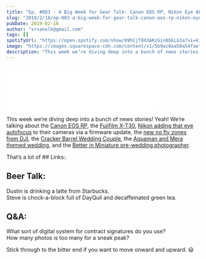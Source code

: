 ```yaml
---
title: "Ep. #083 - A Big Week for Gear Talk: Canon EOS RP, Nikon Eye AF, Fujifilm X-T30"
slug: "2019/2/18/ep-083-a-big-week-for-gear-talk-canon-eos-rp-nikon-eye-af-fujifilm-x-t30"
pubDate: 2019-02-18
author: "srvanelk@gmail.com"
tags: []
spotifyUrl: "https://open.spotify.com/show/09hCjT9XXAKzGin8bkLG3a?si=kjRZvQ1JTb6Ov3HVzSSlWA"
image: "https://images.squarespace-cdn.com/content/v1/5b9ac0aa50a54faef024c950/1550471634642-AVNG52NDDAJFEP3FEMTI/Highlights-91.jpg?format=original"
description: "This week we’re diving deep into a bunch of news stories! Yeah! We’re talking about the Canon EOS RP, the Fujifilm X-T30, Nikon adding that eye autofocus to their cameras via a firmware update, the new no fly zones from DJI, the Cracker Barrel Wedding Couple, the Aquaman and Mera themed wedding, and the Better in Miniature pre-wedding photographer."
---
```


<figure>
  <img src="https://images.squarespace-cdn.com/content/v1/5b9ac0aa50a54faef024c950/1550471634642-AVNG52NDDAJFEP3FEMTI/Highlights-91.jpg?format=original" alt="" />
</figure>
<iframe class="embedly-embed" src="//cdn.embedly.com/widgets/media.html?src=https%3A%2F%2Fanchor.fm%2Fweddingphotohangover%2Fembed%2Fepisodes%2FEp--083---A-Big-Week-for-Gear-Talk-Canon-EOS-RP--Nikon-Eye-AF--Fujifilm-X-T30-e3825d&url=https%3A%2F%2Fanchor.fm%2Fweddingphotohangover%2Fepisodes%2FEp--083---A-Big-Week-for-Gear-Talk-Canon-EOS-RP--Nikon-Eye-AF--Fujifilm-X-T30-e3825d&image=https%3A%2F%2Fs3-us-west-2.amazonaws.com%2Fanchor-generated-image-bank%2Fproduction%2Fpodcast_uploaded_episode400%2F805714%2F805714-1550471494831-3a5499f85af13.jpg&key=61d05c9d54e8455ea7a9677c366be814&type=text%2Fhtml&schema=anchor&wmode=opaque" width="400" height="102" scrolling="no" frameborder="0" allow="autoplay; fullscreen" allowfullscreen="true"></iframe>

This week we’re diving deep into a bunch of news stories! Yeah! We’re talking about the [Canon EOS RP](https://www.theverge.com/2019/2/13/18224035/canon-eos-rp-camera-announced-spec-pricing-release-date), the [Fujifilm X-T30](https://petapixel.com/2019/02/13/fujifilm-unveils-the-x-t30-a-light-4k-camera-for-899/), [Nikon adding that eye autofocus](https://nikonrumors.com/2019/02/13/nikon-announced-again-the-development-of-new-firmware-for-the-z6-and-z7-mirrorless-cameras-with.aspx/) to their cameras via a firmware update, the [new no fly zones from DJI](https://www.theverge.com/2019/2/13/18223184/dji-geofencing-airport-gatwick-disruption), the [Cracker Barrel Wedding Couple](https://www.popsugar.com/love/Couple-Engagement-Wedding-Photos-Cracker-Barrel-45758707), the [Aquaman and Mera themed wedding](https://www.popsugar.com/love/Aquaman-Mera-Wedding-Shoot-45754631), and the [Better in Miniature pre-wedding photographer](https://www.theweddingscoop.com/features/Better_in_Miniature_Pre-Wedding_Photos_by_Ekkachai_Saelow?fbclid=IwAR3Z_yeofd3Fk88_vPHfJ39akdrzofXAQo1mSABpzzuHvY_qTJXcjn4AMGY).

That’s a lot of ## Links:.

## Beer Talk:  
Dustin is drinking a latte from Starbucks.  
Steve is chock-a-block full of DayQuil and decaffeinated green tea.

## Q&A:  
What sort of digital system for contract signatures do you use?  
How many photos is too many for a sneak peak?

Stick through to the bitter end if you want to move onward and upward. 😃
